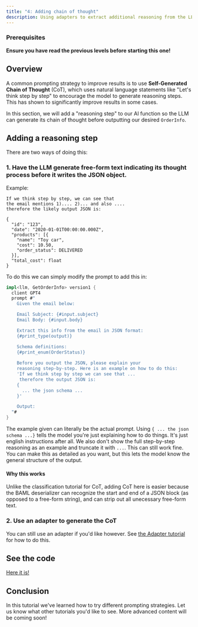 ```yaml
---
title: "4: Adding chain of thought"
description: Using adapters to extract additional reasoning from the LLM
---
```



### Prerequisites

**Ensure you have read the previous levels before starting this one!**

## Overview

A common prompting strategy to improve results is to use **Self-Generated Chain
of Thought** (CoT), which uses natural language statements like "Let's think
step by step" to encourage the model to generate reasoning steps. This has shown
to significantly improve results in some cases.

In this section, we will add a "reasoning step" to our AI function so the LLM
can generate its chain of thought before outputting our desired `OrderInfo`.

## Adding a reasoning step

There are two ways of doing this:

### 1. Have the LLM generate free-form text indicating its thought process before it writes the JSON object.
Example:
```text LLM Output with CoT
If we think step by step, we can see that
the email mentions 1).... 2)... and also .... 
therefore the likely output JSON is:

{
  "id": "123",
  "date": "2020-01-01T00:00:00.000Z",
  "products": [{
    "name": "Toy car",
    "cost": 10.50,
    "order_status": DELIVERED
  }],
  "total_cost": float
}
```

To do this we can simply modify the prompt to add this in:
```rust
impl<llm, GetOrderInfo> version1 {
  client GPT4
  prompt #"
    Given the email below:

    Email Subject: {#input.subject}
    Email Body: {#input.body}

    Extract this info from the email in JSON format:
    {#print_type(output)}

    Schema definitions:
    {#print_enum(OrderStatus)}
    
    Before you output the JSON, please explain your
    reasoning step-by-step. Here is an example on how to do this:
    'If we think step by step we can see that ...
     therefore the output JSON is:
    {
      ... the json schema ...
    }'

    Output:
  "#
}
```
The example given can literally be the actual prompt. Using `{ ... the json schema ...}` tells the model you're just explaining how to do things. It's just english instructions after all. We also don't show the full step-by-step reasoning as an example and truncate it with `...`. This can still work fine. You can make this as detailed as you want, but this lets the model know the general structure of the output.

#### Why this works
Unlike the classification tutorial for CoT, adding CoT here is easier because the BAML deserializer can recognize the start and end of a JSON block (as opposed to a free-form string), and can strip out all unecessary free-form text.

### 2. Use an adapter to generate the CoT
You can still use an adapter if you'd like however. See [the Adapter tutorial](../classification/level3) for how to do this.

## See the code
[Here it is!](https://github.com/BoundaryML/baml-examples/tree/main/extraction-guide)

## Conclusion
In this tutorial we've learned how to try different prompting strategies. Let us know what other tutorials you'd like to see. More advanced content will be coming soon!